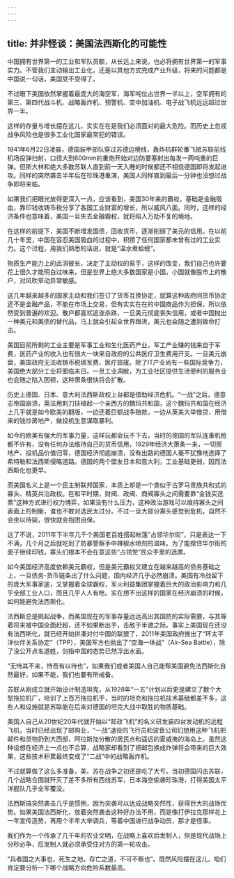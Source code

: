 ```yaml
---
---
---
```

title: 并非怪谈：美国法西斯化的可能性
---

中国拥有世界第一的工业和军队员额，从长远上来说，也必将拥有世界第一的军事实力。不管我们主动输出工业化，还是以其他方式完成产业升级，将来的问题都是中国说一句话，美国受不受得了。

不过眼下美国依然掌握着最庞大的海空军，海军吨位占世界一半以上，空军拥有的第三、第四代战斗机、战略轰炸机、预警机、空中加油机、电子战飞机远远超过世界一半。

这样的存量与增长摆在这儿，实实在在是我们必须面对的最大危险。而历史上忽视战争风险也是很多工业化国家最常犯的错误。

1941年6月22日凌晨，德国装甲部队穿过苏德边境线，轰炸机群轮番飞抵苏联前线机场投弹扫射，口径大到600mm的重炮开始对边防要塞射出每发一两吨重的巨弹。但斯大林和绝大多数苏联人直到前一天入睡的时候都还不相信德国即将发起进攻。同样的突然袭击半年后在珍珠港重演，美国人同样直到最后一分钟也没想过战争即将来临。

如果我们把眼光放得更深入一点，应该看到，美国30年来的霸权，基础是金融吸血，靠印钱收铸币税分享了各国工业财富的增长，所以威风八面。同时，这样的经济条件也意味着，美国一旦失去金融霸权，就将陷入万劫不复的境地。

在这样的前提下，美国不断增发国债，回收货币，逐渐削弱了美元的信用。在以前几十年里，中国在容忍美国吸血的过程中，积攒了任何国家都未曾有过的工业实力。这个过程，用我们熟悉的话说，就是“温水煮蛤蟆”。

物质生产能力上的此消彼长，决定了主动权的易手，这样的改变，我们自己也许要花上很久才能明白过味来，但是世界上绝大多数国家是小国，小国就像股市上的散户，对风吹草动异常敏感。

这几年越来越多的国家主动和我们签订了货币互换协定，就算这种政府间货币协定还不是金融产品，不能在市场上交易，但有实实在在的中国商品作为担保，所以依然受到普遍的欢迎。散户都喜欢追涨杀跌，一旦美元彻底丧失信用，或者中国抛出一种美元和美债的替代品，马上就会引起全世界跟进，美元也会随之遭到致命打击。

美国目前所剩的工业主要是军事工业和生化医药产业，军工产业赚的钱来自于军费，医药产业的收入也有很大一块来自政府的公共医疗卫生费用开支。一旦美元崩盘，美国政府无法收铸币税填军费、医疗窟窿。除了IT产业尚有一些国际竞争力，美国绝大部分工业将面临末日。一旦工业凋敝，为工业社区提供生活便利的服务业也会随之陷入困顿，这种萧条很快将会扩散。

历史上德国、日本、意大利法西斯政权上台都是借助经济危机。“一战”之后，德意志帝国崩溃，英法用刺刀扶植起一个亲西方的魏玛共和国，这个魏玛共和国在经济上几乎就是如今欧美的翻版，一边还着巨额战争赔款，一边从英美大举借贷，用借来的钱炒房地产，做投机生意谋取暴利。

如今的欧美有强大的军事力量，这样玩都会玩不下去，当时的德国的军队连重机枪都不许有，没有任何办法维持自己的货币信用，1929年经济大萧条一来，一切房地产、投机品价值归零，德国经济彻底崩溃，没有出路的德国人毫不犹豫地选择了希特勒和法西斯侵略道路。德国的两个盟友日本和意大利，工业基础更弱，因而法西斯化也更早。

而美国名义上是一个民主制联邦国家，本质上却是一个类似于古罗马贵族共和式的寡头、精英共治政权。在和平时期，财阀、政阀、商阀寡头之间需要靠“金钱买选票”这种方式进行权力博弈，如果没有什么压力，这种政治游戏可以维持寡头之间表面上的制衡，谁也不敢对选民太过分。不过一旦大部分寡头感觉到危机，自然不会坐以待毙，很快就会抱团自保。

远了不说，2011年下半年几千个美国老百姓搭起帐篷“占领华尔街”，只是表达一下不满，几个月之后就吃到了防暴警察手中辣椒水喷剂的滋味。为了能撑住华尔街的面子继续印钱，寡头们根本不会在意这些“占领党”民众手里的选票。

如今美国经济高度依赖美元霸权，但是美元霸权又建立在越来越高的债务基础之上，一旦债务-货币链条出了什么问题，国内经济几乎必然崩溃。美国有冷战留下的庞大军事家底，又掌握着全球霸权，军火利益集团掌握着巨大的政治影响力和几乎全部工业人口，而且几乎人人有枪。实在想不出这样的国家在经济崩溃的时候，如何能避免法西斯化。

法西斯总是挑起战争，而美国现在的军事存量远远高出其国防的实际需要，与其等着将来被中国全面赶超，还不如果断出手，击敌于半渡之际。事实上美国现在还没有法西斯化，就已经开始拼凑对付中国的联盟了，2011年美国政府推出了“环太平洋伙伴关系协定”（TPP），美国军方也抛出了“空海一体战”（Air-Sea Battle），除了没公开点名道姓，剑指中国的态势已然浮出水面。

“无恃其不来，恃吾有以待也”，如果我们或者美国人自己能帮美国避免法西斯化自然最好，如果不能，我们也要有所戒备。

苏联从刚成立就开始设计制造坦克，从1928年“一五”计划以后更是建立了数个大型拖拉机厂，培训了上百万拖拉机手，当时的坦克和拖拉机技术基础都差不多，这些人和设施就是苏联能在后来对德国的坦克大战中取胜的物质基础。

美国人自己从20世纪20年代就开始以“邮政飞机”的名义研发装四台发动机的远程飞机，当时已经出现了邮购业，“一战”退役的飞行员和波音公司幻想用这种飞机把邮件和货物扔到大西部、阿拉斯加分散的居民点和遥远的夏威夷的海岛上。虽然这种设想在经济上一点也不合算，战略家却看到了把邮包换成炸弹将会带来的巨大效果，这些技术积累最终变成了“二战”中的战略轰炸机。

不过就算做了这么多准备，美、苏在战争之初还是吃了大亏。当初德国闪击苏联，几个战略合围就歼灭了差不多所有西线苏军，日本海空偷袭珍珠港，打得美国太平洋舰队几乎全军覆没。

法西斯搞突然袭击几乎是惯例，因为突袭可以达成战略突然性，获得巨大的战场优势。如果美国法西斯化，放着突然袭击这种好办法不用，而是像打伊拉克那样花上一年宣传造势，再用个半年大举调兵，等着中国进行战争动员，那才是怪事。

我们作为一个传承了几千年的农业文明，在战略上喜欢后发制人，但是现代战场上分秒必争，后发制人就必须承受住对方的第一轮攻击。

“兵者国之大事也，死生之地，存亡之道，不可不察也”。既然风险摆在这儿，咱们肯定要分析一下哪个战略方向危险系数最高。
